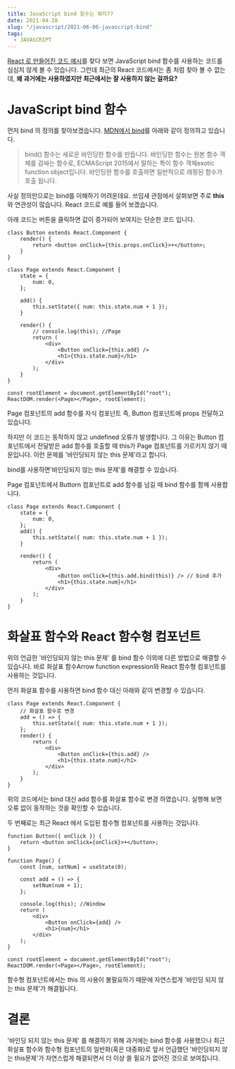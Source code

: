```yaml
---
title: JavaScript bind 함수는 뭐지??
date: 2021-04-28
slug: "/javascript/2021-06-06-javascript-bind"
tags:
  - JAVASCRIPT
---
```



[React 로 만들어진 코드 예시](https://codesandbox.io/s/dynamically-add-and-delete-input-fields-in-form-using-react-js-forked-bo6d4?file=/src/components/bookView.js:0-1888)를 찾다 보면 JavaScript bind 함수를 사용하는 코드를 심심치 않게 볼 수 있습니다.
그런데 최근의 React 코드에서는 좀 처럼 찾아 볼 수 없는데, **왜 과거에는 사용하였지만 최근에서는 잘 사용하지 않는 걸까요?**

# JavaScript bind 함수

먼저 bind 의 정의를 찾아보겠습니다. [MDN에서 bind](https://developer.mozilla.org/ko/docs/Web/JavaScript/Reference/Global_Objects/Function/bind)를 아래와 같이 정의하고 있습니다.

> bind() 함수는 새로운 바인딩한 함수를 만듭니다.
> 바인딩한 함수는 원본 함수 객체를 감싸는 함수로, ECMAScript 2015에서 말하는 특이 함수 객체exotic function object입니다. 바인딩한 함수를 호출하면 일반적으로 래핑된 함수가 호출 됩니다.

사실 정의만으로는 bind를 이해하기 어려운데요. 쓰임새 관점에서 살펴보면 주로 **this**와 연관성이 많습니다.
React 코드로 예를 들어 보겠습니다.

아래 코드는 버튼을 클릭하면 값이 증가되어 보여지는 단순한 코드 입니다.

```
class Button extends React.Component {
    render() {
        return <button onClick={this.props.onClick}>+</button>;
    }
}

class Page extends React.Component {
    state = {
        num: 0,
    };

    add() {
        this.setState({ num: this.state.num + 1 });
    }

    render() {
        // console.log(this); //Page
        return (
            <div>
                <Button onClick={this.add} />
                <h1>{this.state.num}</h1>
            </div>
        );
    }
}

const rootElement = document.getElementById("root");
ReactDOM.render(<Page></Page>, rootElement);
```

Page 컴포넌트의 add 함수를 자식 컴포넌트 즉, Button 컴포넌트에 props 전달하고 있습니다.

하지만 이 코드는 동작하지 않고 undefined 오류가 발생합니다. 그 이유는 Button 컴포넌트에서 전달받은 add 함수를 호출할 때 this가 Page 컴포넌트를 가르키지 않기 때문입니다. 이런 문제를 '바인딩되지 않는 this 문제'라고 합니다.

bind를 사용하면'바인딩되지 않는 this 문제'를 해결할 수 있습니다.

Page 컴포넌트에서 Buttorn 컴포넌트로 add 함수를 넘길 때 bind 함수를 함께 사용합니다.

```
class Page extends React.Component {
    state = {
        num: 0,
    };
    add() {
        this.setState({ num: this.state.num + 1 });
    }

    render() {
        return (
            <div>
                <Button onClick={this.add.bind(this)} /> // bind 추가
                <h1>{this.state.num}</h1>
            </div>
        );
    }
}
```

# 화살표 함수와 React 함수형 컴포넌트

위의 언급한 '바인딩되지 않는 this 문제' 를 bind 함수 이외에 다른 방법으로 해결할 수 있습니다. 바로 화살표 함수Arrow function expression와 React 함수형 컴포넌트를 사용하는 것입니다.

먼저 화살표 함수를 사용하면 bind 함수 대신 아래와 같이 변경할 수 있습니다.

```
class Page extends React.Component {
    // 화살표 함수로 변경
    add = () => {
        this.setState({ num: this.state.num + 1 });
    };
    render() {
        return (
            <div>
                <Button onClick={this.add} />
                <h1>{this.state.num}</h1>
            </div>
        );
    }
}
```

위의 코드에서는 bind 대신 add 함수를 화살표 함수로 변경 하였습니다.
실행해 보면 오류 없이 동작하는 것을 확인할 수 있습니다.

두 번째로는 최근 React 에서 도입된 함수형 컴포넌트를 사용하는 것입니다.

```
function Button({ onClick }) {
    return <button onClick={onClick}>+</button>;
}

function Page() {
    const [num, setNum] = useState(0);

    const add = () => {
        setNum(num + 1);
    };

    console.log(this); //Window
    return (
        <div>
            <Button onClick={add} />
            <h1>{num}</h1>
        </div>
    );
}

const rootElement = document.getElementById("root");
ReactDOM.render(<Page></Page>, rootElement);
```

함수형 컴포넌트에서는 this 의 사용이 불필요하기 때문에 자연스럽게 '바인딩 되지 않는 this 문제'가 해결됩니다.

# 결론

'바인딩 되지 않는 this 문제' 를 해결하기 위해 과거에는 bind 함수를 사용했으나
최근 화살표 함수와 함수형 컴포넌트의 일반화(혹은 대중화)로 앞서 언급했던 '바인딩되지 않는 this문제'가 자연스럽게 해결되면서 더 이상 쓸 필요가 없어진 것으로 보여집니다.

